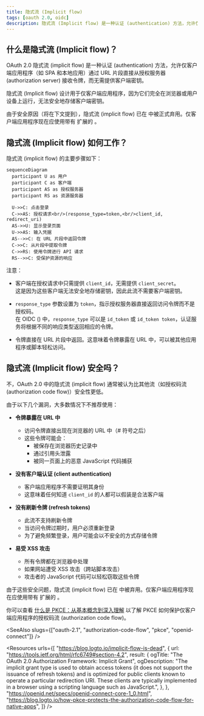 ```yaml
---
title: 隐式流 (Implicit flow)
tags: [oauth 2.0, oidc]
description: 隐式流 (Implicit flow) 是一种认证 (authentication) 方法，允许仅客户端应用程序（如 SPA 和本地应用）通过 URL 片段直接从授权服务器 (authorization server) 接收令牌，而无需提供客户端密钥。
---
```


## 什么是隐式流 (Implicit flow)？

OAuth 2.0 隐式流 (implicit flow) 是一种认证 (authentication) 方法，允许仅客户端应用程序（如 SPA 和本地应用）通过 URL 片段直接从授权服务器 (authorization server) 接收令牌，而无需提供客户端密钥。

隐式流 (Implicit flow) 设计用于仅客户端应用程序，因为它们完全在浏览器或用户设备上运行，无法安全地存储客户端密钥。

由于安全原因（将在下文提到），隐式流 (implicit flow) 已在 <Ref slug="oauth-2.1" /> 中被正式弃用。仅客户端应用程序现在应使用带有 <Ref slug="pkce" /> 扩展的 <Ref slug="authorization-code-flow" />。

## 隐式流 (Implicit flow) 如何工作？

隐式流 (implicit flow) 的主要步骤如下：

```mermaid
sequenceDiagram
  participant U as 用户
  participant C as 客户端
  participant AS as 授权服务器
  participant RS as 资源服务器

  U->>C: 点击登录
  C->>AS: 授权请求<br/>(response_type=token,<br/>client_id, redirect_uri)
  AS->>U: 显示登录页面
  U->>AS: 输入凭据
  AS-->>C: 在 URL 片段中返回令牌
  C->>C: 从片段中提取令牌
  C->>RS: 使用令牌进行 API 请求
  RS-->>C: 受保护资源的响应
```

注意：

- 客户端在授权请求中只需提供 `client_id`，无需提供 `client_secret`。  
  这是因为这些客户端无法安全地存储密钥，因此此流不需要客户端密钥。

- `response_type` 参数设置为 `token`，指示授权服务器直接返回访问令牌而不是授权码。  
  在 OIDC (<Ref slug="openid-connect" />) 中，`response_type` 可以是 `id_token` 或 `id_token token`，认证服务将根据不同的响应类型返回相应的令牌。

- 令牌直接在 URL 片段中返回。这意味着令牌暴露在 URL 中，可以被其他应用程序或脚本轻松访问。

## 隐式流 (Implicit flow) 安全吗？

不，OAuth 2.0 中的隐式流 (implicit flow) 通常被认为比其他流（如授权码流 (authorization code flow)）安全性更低。

由于以下几个漏洞，大多数情况下不推荐使用：

- **令牌暴露在 URL 中**
   - 访问令牌直接出现在浏览器的 URL 中（# 符号之后）
   - 这些令牌可能会：
     - 被保存在浏览器历史记录中
     - 通过引用头泄露
     - 被同一页面上的恶意 JavaScript 代码捕获

- **没有客户端认证 (client authentication)**
   - 客户端应用程序不需要证明其身份
   - 这意味着任何知道 `client_id` 的人都可以假装是合法客户端

- **没有刷新令牌 (refresh tokens)**
   - 此流不支持刷新令牌
   - 当访问令牌过期时，用户必须重新登录
   - 为了避免频繁登录，用户可能会以不安全的方式存储令牌

- **易受 XSS 攻击**
   - 所有令牌都在浏览器中处理
   - 如果网站遭受 XSS 攻击（跨站脚本攻击）
   - 攻击者的 JavaScript 代码可以轻松窃取这些令牌

由于这些安全问题，隐式流 (implicit flow) 已在 <Ref slug="oauth-2.1" /> 中被弃用。仅客户端应用程序现在应使用带有 <Ref slug="pkce" /> 扩展的 <Ref slug="authorization-code-flow" />。

你可以查看 [什么是 PKCE：从基本概念到深入理解](https://blog.logto.io/how-pkce-protects-the-authorization-code-flow-for-native-apps) 以了解 PKCE 如何保护仅客户端应用程序的授权码流 (authorization code flow)。

<SeeAlso
  slugs={["oauth-2.1", "authorization-code-flow", "pkce", "openid-connect"]}
/>

<Resources
  urls={[
    "https://blog.logto.io/implicit-flow-is-dead",
    {
      url: "https://tools.ietf.org/html/rfc6749#section-4.2",
      result: {
        ogTitle: "The OAuth 2.0 Authorization Framework: Implicit Grant",
        ogDescription:
          "The implicit grant type is used to obtain access tokens (it does not support the issuance of refresh tokens) and is optimized for public clients known to operate a particular redirection URI. These clients are typically implemented in a browser using a scripting language such as JavaScript.",
      },
    },
    "https://openid.net/specs/openid-connect-core-1_0.html",
    "https://blog.logto.io/how-pkce-protects-the-authorization-code-flow-for-native-apps",
  ]}
/>